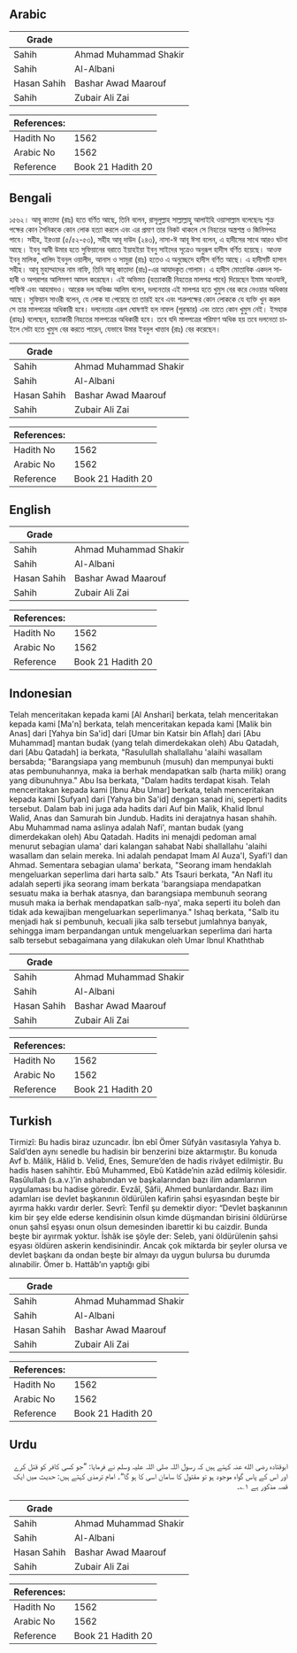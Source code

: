 ## Arabic


<div dir="rtl" lang="ar" style={{fontSize:'larger',backgroundColor:'#f8f9fa',padding:20}}>

</div>
<div style={{backgroundColor:'#f8f9fa',padding:20, marginBottom: 10}}><table> <thead> <tr> <th>Grade</th> <th></th> </tr> </thead> <tbody> <tr><td>Sahih</td><td>Ahmad Muhammad Shakir</td></tr><tr><td>Sahih</td><td>Al-Albani</td></tr><tr><td>Hasan Sahih</td><td>Bashar Awad Maarouf</td></tr><tr><td>Sahih</td><td>Zubair Ali Zai</td></tr></tbody></table><table> <thead> <tr> <th>References:</th> <th></th> </tr> </thead> <tbody><tr><td>Hadith No</td><td>1562</td></tr><tr><td>Arabic No</td><td>1562</td></tr><tr><td>Reference</td><td>Book 21 Hadith 20</td></tr></tbody></table></div>

## Bengali


<div dir="ltr" lang="bn" style={{fontSize:'larger',backgroundColor:'#f8f9fa',padding:20}}>
১৫৬২। আবূ কাতাদা (রাঃ) হতে বর্ণিত আছে, তিনি বলেন, রাসূলুল্লাহ সাল্লাল্লাহু আলাইহি ওয়াসাল্লাম বলেছেনঃ শুক্র পক্ষের কোন সৈনিককে কোন লোক হত্যা করলে এবং এর প্রমাণ তার নিকট থাকলে সে নিহতের অস্ত্রশস্ত্র ও জিনিসপত্র পাবে। সহীহ, ইরওয়া (৫/৫২-৫৩), সহীহ আবূ দাউদ (২৪৩), নাসা-ঈ আবূ ঈসা বলেন, এ হাদীসের সাথে আরও ঘটনা আছে। ইবনু আবী উমার হতে সুফিয়ানের বরাতে ইয়াহইয়া ইবনু সাইদের সূত্রেও অনুরূপ হাদীস বর্ণিত হয়েছে। আওফ ইবনু মালিক, খালিদ ইবনুল ওয়ালীদ, আনাস ও সামুরা (রাঃ) হতেও এ অনুচ্ছেদে হাদীস বর্ণিত আছে। এ হাদীসটি হাসান সহীহ। আবূ মুহাম্মাদের নাম নাফি, তিনি আবূ কাতাদা (রাঃ)-এর আযাদকৃত গোলাম। এ হাদীস মোতাবিক একদল সাহাবী ও অপরাপর আলিমগণ আমল করেছেন। এই অভিমত (হত্যাকারী নিহতের মালপত্র পাবে) দিয়েছেন ইমাম আওযাঈ, শাফিঈ এবং আহমাদও। আরেক দল অভিজ্ঞ আলিম বলেন, দলনেতার এই মালপত্র হতে খুমুস বের করে নেওয়ার অধিকার আছে। সুফিয়ান সাওরী বলেন, যে লোক যা পেয়েছে তা তারই হবে এবং শত্রুপক্ষের কোন লোককে যে ব্যক্তি খুন করল সে তার মালপত্রের অধিকারী হবে। দলনেতার এরূপ ঘোষণাই হল নাফল (পুরস্কার) এবং তাতে কোন খুমুস নেই। ইসহাক (রাহঃ) বলেছেন, হত্যাকারী নিহতের মালপত্রের অধিকারী হবে। তবে যদি মালপত্রের পরিমাণ অধিক হয় তবে দলনেতা চাইলে সেটা হতে খুমুস বের করতে পারেন, যেভাবে উমার ইবনুল খাত্তাব (রাঃ) বের করেছেন।
</div>
<div style={{backgroundColor:'#f8f9fa',padding:20, marginBottom: 10}}><table> <thead> <tr> <th>Grade</th> <th></th> </tr> </thead> <tbody> <tr><td>Sahih</td><td>Ahmad Muhammad Shakir</td></tr><tr><td>Sahih</td><td>Al-Albani</td></tr><tr><td>Hasan Sahih</td><td>Bashar Awad Maarouf</td></tr><tr><td>Sahih</td><td>Zubair Ali Zai</td></tr></tbody></table><table> <thead> <tr> <th>References:</th> <th></th> </tr> </thead> <tbody><tr><td>Hadith No</td><td>1562</td></tr><tr><td>Arabic No</td><td>1562</td></tr><tr><td>Reference</td><td>Book 21 Hadith 20</td></tr></tbody></table></div>

## English


<div dir="ltr" lang="en" style={{fontSize:'larger',backgroundColor:'#f8f9fa',padding:20}}>

</div>
<div style={{backgroundColor:'#f8f9fa',padding:20, marginBottom: 10}}><table> <thead> <tr> <th>Grade</th> <th></th> </tr> </thead> <tbody> <tr><td>Sahih</td><td>Ahmad Muhammad Shakir</td></tr><tr><td>Sahih</td><td>Al-Albani</td></tr><tr><td>Hasan Sahih</td><td>Bashar Awad Maarouf</td></tr><tr><td>Sahih</td><td>Zubair Ali Zai</td></tr></tbody></table><table> <thead> <tr> <th>References:</th> <th></th> </tr> </thead> <tbody><tr><td>Hadith No</td><td>1562</td></tr><tr><td>Arabic No</td><td>1562</td></tr><tr><td>Reference</td><td>Book 21 Hadith 20</td></tr></tbody></table></div>

## Indonesian


<div dir="ltr" lang="id" style={{fontSize:'larger',backgroundColor:'#f8f9fa',padding:20}}>
Telah menceritakan kepada kami [Al Anshari] berkata, telah menceritakan kepada kami [Ma'n] berkata, telah menceritakan kepada kami [Malik bin Anas] dari [Yahya bin Sa'id] dari [Umar bin Katsir bin Aflah] dari [Abu Muhammad] mantan budak (yang telah dimerdekakan oleh) Abu Qatadah, dari [Abu Qatadah] ia berkata, "Rasulullah shallallahu 'alaihi wasallam bersabda; "Barangsiapa yang membunuh (musuh) dan mempunyai bukti atas pembunuhannya, maka ia berhak mendapatkan salb (harta milik) orang yang dibunuhnya." Abu Isa berkata, "Dalam hadits terdapat kisah. Telah menceritakan kepada kami [Ibnu Abu Umar] berkata, telah menceritakan kepada kami [Sufyan] dari [Yahya bin Sa'id] dengan sanad ini, seperti hadits tersebut. Dalam bab ini juga ada hadits dari Auf bin Malik, Khalid Ibnul Walid, Anas dan Samurah bin Jundub. Hadits ini derajatnya hasan shahih. Abu Muhammad nama aslinya adalah Nafi', mantan budak (yang dimerdekakan oleh) Abu Qatadah. Hadits ini menajdi pedoman amal menurut sebagian ulama' dari kalangan sahabat Nabi shallallahu 'alaihi wasallam dan selain mereka. Ini adalah pendapat Imam Al Auza'I, Syafi'I dan Ahmad. Sementara sebagian ulama' berkata, "Seorang imam hendaklah mengeluarkan seperlima dari harta salb." Ats Tsauri berkata, "An Nafl itu adalah seperti jika seorang imam berkata 'barangsiapa mendapatkan sesuatu maka ia berhak atasnya, dan barangsiapa membunuh seorang musuh maka ia berhak mendapatkan salb-nya', maka seperti itu boleh dan tidak ada kewajiban mengeluarkan seperlimanya." Ishaq berkata, "Salb itu menjadi hak si pembunuh, kecuali jika salb tersebut jumlahnya banyak, sehingga imam berpandangan untuk mengeluarkan seperlima dari harta salb tersebut sebagaimana yang dilakukan oleh Umar Ibnul Khaththab
</div>
<div style={{backgroundColor:'#f8f9fa',padding:20, marginBottom: 10}}><table> <thead> <tr> <th>Grade</th> <th></th> </tr> </thead> <tbody> <tr><td>Sahih</td><td>Ahmad Muhammad Shakir</td></tr><tr><td>Sahih</td><td>Al-Albani</td></tr><tr><td>Hasan Sahih</td><td>Bashar Awad Maarouf</td></tr><tr><td>Sahih</td><td>Zubair Ali Zai</td></tr></tbody></table><table> <thead> <tr> <th>References:</th> <th></th> </tr> </thead> <tbody><tr><td>Hadith No</td><td>1562</td></tr><tr><td>Arabic No</td><td>1562</td></tr><tr><td>Reference</td><td>Book 21 Hadith 20</td></tr></tbody></table></div>

## Turkish


<div dir="ltr" lang="tr" style={{fontSize:'larger',backgroundColor:'#f8f9fa',padding:20}}>
Tirmizî: Bu hadis biraz uzuncadır. İbn ebî Ömer Sûfyân vasıtasıyla Yahya b. Saîd’den aynı senedle bu hadisin bir benzerini bize aktarmıştır. Bu konuda Avf b. Mâlik, Hâlid b. Velid, Enes, Semure’den de hadis rivâyet edilmiştir. Bu hadis hasen sahihtir. Ebû Muhammed, Ebû Katâde’nin azâd edilmiş kölesidir. Rasûlullah (s.a.v.)’in ashabından ve başkalarından bazı ilim adamlarının uygulaması bu hadise göredir. Evzâî, Şâfii, Ahmed bunlardandır. Bazı ilim adamları ise devlet başkanının öldürülen kafirin şahsi eşyasından beşte bir ayırma hakkı vardır derler. Sevrî: Tenfil şu demektir diyor: “Devlet başkanının kim bir şey elde ederse kendisinin olsun kimde düşmandan birisini öldürürse onun şahsî eşyası onun olsun demesinden ibarettir ki bu caizdir. Bunda beşte bir ayırmak yoktur. İshâk ise şöyle der: Seleb, yani öldürülenin şahsi eşyası öldüren askerin kendisinindir. Ancak çok miktarda bir şeyler olursa ve devlet başkanı da ondan beşte bir almayı da uygun bulursa bu durumda alınabilir. Ömer b. Hattâb’ın yaptığı gibi
</div>
<div style={{backgroundColor:'#f8f9fa',padding:20, marginBottom: 10}}><table> <thead> <tr> <th>Grade</th> <th></th> </tr> </thead> <tbody> <tr><td>Sahih</td><td>Ahmad Muhammad Shakir</td></tr><tr><td>Sahih</td><td>Al-Albani</td></tr><tr><td>Hasan Sahih</td><td>Bashar Awad Maarouf</td></tr><tr><td>Sahih</td><td>Zubair Ali Zai</td></tr></tbody></table><table> <thead> <tr> <th>References:</th> <th></th> </tr> </thead> <tbody><tr><td>Hadith No</td><td>1562</td></tr><tr><td>Arabic No</td><td>1562</td></tr><tr><td>Reference</td><td>Book 21 Hadith 20</td></tr></tbody></table></div>

## Urdu


<div dir="rtl" lang="ur" style={{fontSize:'larger',backgroundColor:'#f8f9fa',padding:20}}>
ابوقتادہ رضی الله عنہ کہتے ہیں کہ رسول اللہ صلی اللہ علیہ وسلم نے فرمایا: ”جو کسی کافر کو قتل کرے اور اس کے پاس گواہ موجود ہو تو مقتول کا سامان اسی کا ہو گا“۔ امام ترمذی کہتے ہیں: حدیث میں ایک قصہ مذکور ہے ۱؎۔
</div>
<div style={{backgroundColor:'#f8f9fa',padding:20, marginBottom: 10}}><table> <thead> <tr> <th>Grade</th> <th></th> </tr> </thead> <tbody> <tr><td>Sahih</td><td>Ahmad Muhammad Shakir</td></tr><tr><td>Sahih</td><td>Al-Albani</td></tr><tr><td>Hasan Sahih</td><td>Bashar Awad Maarouf</td></tr><tr><td>Sahih</td><td>Zubair Ali Zai</td></tr></tbody></table><table> <thead> <tr> <th>References:</th> <th></th> </tr> </thead> <tbody><tr><td>Hadith No</td><td>1562</td></tr><tr><td>Arabic No</td><td>1562</td></tr><tr><td>Reference</td><td>Book 21 Hadith 20</td></tr></tbody></table></div>
